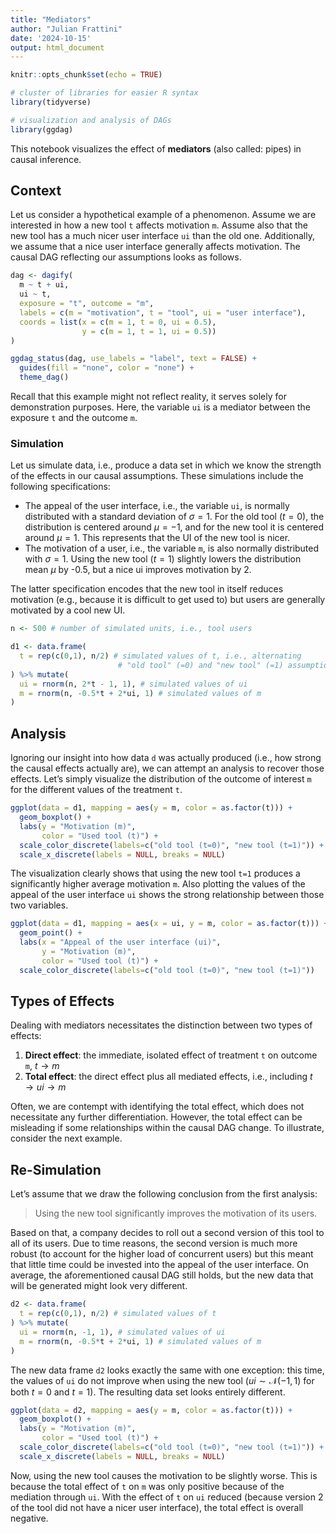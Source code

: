 ```yaml
---
title: "Mediators"
author: "Julian Frattini"
date: '2024-10-15'
output: html_document
---
```


```r
knitr::opts_chunk$set(echo = TRUE)

# cluster of libraries for easier R syntax
library(tidyverse)

# visualization and analysis of DAGs
library(ggdag)
```

This notebook visualizes the effect of **mediators** (also called: pipes) in causal inference.

## Context

Let us consider a hypothetical example of a phenomenon.
Assume we are interested in how a new tool `t` affects motivation `m`.
Assume also that the new tool has a much nicer user interface `ui` than the old one.
Additionally, we assume that a nice user interface generally affects motivation.
The causal DAG reflecting our assumptions looks as follows.

```r
dag <- dagify(
  m ~ t + ui,
  ui ~ t,
  exposure = "t", outcome = "m",
  labels = c(m = "motivation", t = "tool", ui = "user interface"),
  coords = list(x = c(m = 1, t = 0, ui = 0.5), 
                y = c(m = 1, t = 1, ui = 0.5))
)

ggdag_status(dag, use_labels = "label", text = FALSE) +
  guides(fill = "none", color = "none") + 
  theme_dag()
```

Recall that this example might not reflect reality, it serves solely for demonstration purposes.
Here, the variable `ui` is a mediator between the exposure `t` and the outcome `m`.

### Simulation

Let us simulate data, i.e., produce a data set in which we know the strength of the effects in our causal assumptions.
These simulations include the following specifications:

- The appeal of the user interface, i.e., the variable `ui`, is normally distributed with a standard deviation of $\sigma=1$. For the old tool ($t=0$), the distribution is centered around $\mu=-1$, and for the new tool it is centered around $\mu=1$. This represents that the UI of the new tool is nicer.
- The motivation of a user, i.e., the variable `m`, is also normally distributed with $\sigma=1$. Using the new tool ($t=1$) slightly lowers the distribution mean $\mu$ by -0.5, but a nice ui improves motivation by 2.

The latter specification encodes that the new tool in itself reduces motivation (e.g., because it is difficult to get used to) but users are generally motivated by a cool new UI.

```r
n <- 500 # number of simulated units, i.e., tool users

d1 <- data.frame(
  t = rep(c(0,1), n/2) # simulated values of t, i.e., alternating
                        # "old tool" (=0) and "new tool" (=1) assumption
) %>% mutate(
  ui = rnorm(n, 2*t - 1, 1), # simulated values of ui
  m = rnorm(n, -0.5*t + 2*ui, 1) # simulated values of m
)
```

## Analysis

Ignoring our insight into how data `d` was actually produced (i.e., how strong the causal effects actually are), we can attempt an analysis to recover those effects.
Let's simply visualize the distribution of the outcome of interest `m` for the different values of the treatment `t`.

```r
ggplot(data = d1, mapping = aes(y = m, color = as.factor(t))) +
  geom_boxplot() + 
  labs(y = "Motivation (m)",
       color = "Used tool (t)") +
  scale_color_discrete(labels=c("old tool (t=0)", "new tool (t=1)")) +
  scale_x_discrete(labels = NULL, breaks = NULL)
```

The visualization clearly shows that using the new tool `t=1` produces a significantly higher average motivation `m`.
Also plotting the values of the appeal of the user interface `ui` shows the strong relationship between those two variables.

```r
ggplot(data = d1, mapping = aes(x = ui, y = m, color = as.factor(t))) +
  geom_point() +
  labs(x = "Appeal of the user interface (ui)",
       y = "Motivation (m)",
       color = "Used tool (t)") +
  scale_color_discrete(labels=c("old tool (t=0)", "new tool (t=1)"))
```

## Types of Effects

Dealing with mediators necessitates the distinction between two types of effects:

1. **Direct effect**: the immediate, isolated effect of treatment `t` on outcome `m`, $t \rightarrow m$
2. **Total effect**: the direct effect plus all mediated effects, i.e., including $t \rightarrow ui \rightarrow m$

Often, we are contempt with identifying the total effect, which does not necessitate any further differentiation.
However, the total effect can be misleading if some relationships within the causal DAG change.
To illustrate, consider the next example.

## Re-Simulation

Let's assume that we draw the following conclusion from the first analysis:

> Using the new tool significantly improves the motivation of its users.

Based on that, a company decides to roll out a second version of this tool to all of its users.
Due to time reasons, the second version is much more robust (to account for the higher load of concurrent users) but this meant that little time could be invested into the appeal of the user interface.
On average, the aforementioned causal DAG still holds, but the new data that will be generated might look very different.

```r
d2 <- data.frame(
  t = rep(c(0,1), n/2) # simulated values of t
) %>% mutate(
  ui = rnorm(n, -1, 1), # simulated values of ui
  m = rnorm(n, -0.5*t + 2*ui, 1) # simulated values of m
)
```

The new data frame `d2` looks exactly the same with one exception: this time, the values of `ui` do not improve when using the new tool ($ui \sim \mathcal{N}(-1, 1)$ for both $t=0$ and $t=1$).
The resulting data set looks entirely different.

```r
ggplot(data = d2, mapping = aes(y = m, color = as.factor(t))) +
  geom_boxplot() + 
  labs(y = "Motivation (m)",
       color = "Used tool (t)") +
  scale_color_discrete(labels=c("old tool (t=0)", "new tool (t=1)")) +
  scale_x_discrete(labels = NULL, breaks = NULL)
```

Now, using the new tool causes the motivation to be slightly worse.
This is because the total effect of `t` on `m` was only positive because of the mediation through `ui`.
With the effect of `t` on `ui` reduced (because version 2 of the tool did not have a nicer user interface), the total effect is overall negative.
